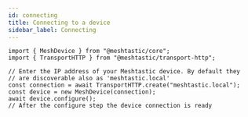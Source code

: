```yaml
---
id: connecting
title: Connecting to a device
sidebar_label: Connecting
---
```


```tsx
import { MeshDevice } from "@meshtastic/core";
import { TransportHTTP } from "@meshtastic/transport-http";

// Enter the IP address of your Meshtastic device. By default they
// are discoverable also as 'meshtastic.local'
const connection = await TransportHTTP.create("meshtastic.local");
const device = new MeshDevice(connection);
await device.configure();
// After the configure step the device connection is ready
```
